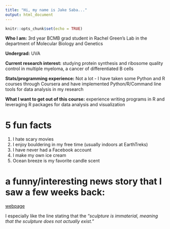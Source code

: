 ```yaml
---
title: "Hi, my name is Jake Saba..."
output: html_document
---
```


```r
knitr::opts_chunk$set(echo = TRUE)
```

**Who I am:** 3rd year BCMB grad student in Rachel Green's Lab in the department of Molecular Biology and Genetics

**Undergrad:** UVA

**Current research interest:** studying protein synthesis and ribosome quality control in multiple myeloma, a cancer of differentiated B cells

**Stats/programming experience:** Not a lot - I have taken some Python and R courses through Coursera and have implemented Python/R/Command line tools for data analysis in my research

**What I want to get out of this course:** experience writing programs in R and leveraging R packages for data analysis and visualization


# 5 fun facts
1) I hate scary movies
2) I enjoy bouldering in my free time (usually indoors at EarthTreks) 
3) I have never had a Facebook account
4) I make my own ice cream
5) Ocean breeze is my favorite candle scent

# a funny/interesting news story that I saw a few weeks back:
[webpage](https://www.newsweek.com/italian-artist-sells-invisible-sculpture-more-18000-1596608?utm_source=N2K%20-%206.3.21%20(Thursday)%20-%20LinkedIn%20Learning&utm_medium=email&utm_campaign=6673)

I especially like the line stating that the *"sculpture is immaterial, meaning that the sculpture does not actually exist."*
